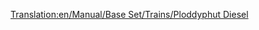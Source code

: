 [[Translation:en/Manual/Base Set/Trains/Ploddyphut Diesel]]
{{ru/Поезда|Image=[[File:en/Ploddyphutdiesel.png]]
|Name=Ploddyphut Diesel
|Cost=£ 18750 (937500 р.)
|Speed=120 км/ч (75 миль/ч)
|Weight=95 т
|Power=1400 л.с. (1044 кВт)
|Annual=£ 1904 (95200 р.)
|Designed=1972
|Lifespan=20 
|Capacity=нет
|Description=Первый тепловоз в игрушечном климате, существенно превосходит [[ru/Manual/Base Set/Trains/Mightymover Choo-Choo|Mightymover Choo-Choo]].
|Real-life= Вымышленный
}}